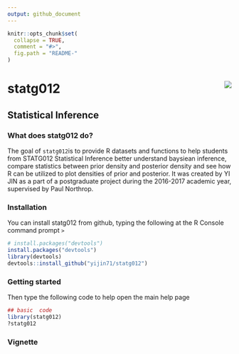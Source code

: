 ```yaml
---
output: github_document
---
```


<!-- README.md is generated from README.Rmd. Please edit that file -->

```r
knitr::opts_chunk$set(
  collapse = TRUE,
  comment = "#>",
  fig.path = "README-"
)
```

# statg012 <img src="standalone.png" align="right" />

## Statistical Inference

### What does statg012 do?

The goal of `statg012`is to provide R datasets and functions to help students from STATG012 Statistical Inference better understand baysiean inference, compare statistics between prior density and posterior density and see how R can be utilized to plot densities of prior and posterior. It was created by YI
JIN as a part of a postgraduate project during the 2016-2017 academic year,
supervised by Paul Northrop.


### Installation

You can install statg012 from github, typing the following at the R Console command prompt `>`

```r
# install.packages("devtools")
install.packages("devtools")
library(devtools)
devtools::install_github("yijin71/statg012")
```

### Getting started

Then type the following code to help open the main help page
```r
## basic  code
library(statg012)
?statg012
```

### Vignette
